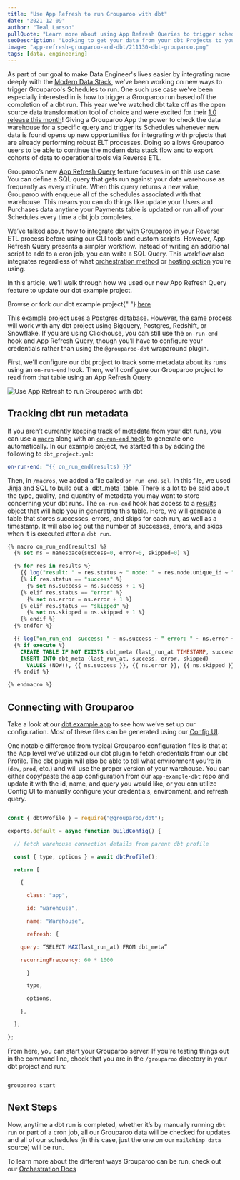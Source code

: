 ```yaml
---
title: "Use App Refresh to run Grouparoo with dbt"
date: "2021-12-09"
author: "Teal Larson"
pullQuote: "Learn more about using App Refresh Queries to trigger schedules and learn how to integrate this feature with a dbt project."
seoDescription: "Looking to get your data from your dbt Projects to your Destinations? The Grouparoo experts will walk you through how to get started. ✓ Start a free trial now!"
image: "app-refresh-grouparoo-and-dbt/211130-dbt-grouparoo.png"
tags: [data, engineering]
---
```


As part of our goal to make Data Engineer's lives easier by integrating more deeply with the [Modern Data Stack](https://www.grouparoo.com/solutions/modern-data-stack), we've been working on new ways to trigger Grouparoo's Schedules to run. One such use case we've been especially interested in is how to trigger a Grouparoo run based off the completion of a dbt run. This year we've watched dbt take off as the open source data transformation tool of choice and were excited for their [1.0 release this month](https://blog.getdbt.com/dbt-core-v1-is-here/)! Giving a Grouparoo App the power to check the data warehouse for a specific query and trigger its Schedules whenever new data is found opens up new opportunities for integrating with projects that are already performing robust ELT processes. Doing so allows Grouparoo users to be able to continue the modern data stack flow and to export cohorts of data to operational tools via Reverse ETL.

Grouparoo’s new [App Refresh Query](/docs/getting-started/product-concepts#app-refresh-query) feature focuses in on this use case. You can define a SQL query that gets run against your data warehouse as frequently as every minute. When this query returns a new value, Grouparoo with enqueue all of the schedules associated with that warehouse. This means you can do things like update your Users and Purchases data anytime your Payments table is updated or run all of your Schedules every time a dbt job completes.

We’ve talked about how to [integrate dbt with Grouparoo](/blog/dbt-and-grouparoo) in your Reverse ETL process before using our CLI tools and custom scripts. However, App Refresh Query presents a simpler workflow. Instead of writing an additional script to add to a cron job, you can write a SQL Query. This workflow also integrates regardless of what [orchestration method](/docs/running/orchestration) or [hosting option](/pricing) you're using.

In this article, we’ll walk through how we used our new App Refresh Query feature to update our dbt example project.

<Alert variant="primary">
  Browse or fork our dbt example project{" "}
  <a href="https://github.com/grouparoo/app-example-dbt" target="_blank">
    here
  </a>
</Alert>

This example project uses a Postgres database. However, the same process will work with any dbt project using Bigquery, Postgres, Redshift, or Snowflake. If you are using Clickhouse, you can still use the `on-run-end` hook and App Refresh Query, though you’ll have to configure your credentials rather than using the `@grouparoo-dbt` wraparound plugin.

First, we'll configure our dbt project to track some metadata about its runs using an `on-run-end` hook. Then, we'll configure our Grouparoo project to read from that table using an App Refresh Query.

<Image
  alt="Use App Refresh to run Grouparoo with dbt"
  src="app-refresh-grouparoo-and-dbt/211130-dbt-grouparoo.png"
  width={500}
  height={263}
  centered
/>

## Tracking dbt run metadata

If you aren’t currently keeping track of metadata from your dbt runs, you can use a [`macro`](https://docs.getdbt.com/docs/building-a-dbt-project/jinja-macros) along with an [`on-run-end` hook](https://docs.getdbt.com/reference/project-configs/on-run-start-on-run-end) to generate one automatically. In our example project, we started this by adding the following to `dbt_project.yml`:

```yml
on-run-end: "{{ on_run_end(results) }}"
```

Then, in `/macros`, we added a file called `on_run_end.sql`. In this file, we used [Jinja](<[https://jinja.palletsprojects.com/en/3.0.x/](https://jinja.palletsprojects.com/en/3.0.x/)>) and SQL to build out a `dbt_meta` table. There is a lot to be said about the type, quality, and quantity of metadata you may want to store concerning your dbt runs. The `on-run-end` hook has access to a [results object](https://docs.getdbt.com/reference/artifacts/run-results-json) that will help you in generating this table. Here, we will generate a table that stores successes, errors, and skips for each run, as well as a timestamp. It will also log out the number of successes, errors, and skips when it is executed after a `dbt run`.

```sql
{% macro on_run_end(results) %}
  {% set ns = namespace(success=0, error=0, skipped=0) %}

  {% for res in results %}
    {{ log("result: " ~ res.status ~ " node: " ~ res.node.unique_id ~ " message: " ~ res.message, info=True) }}
    {% if res.status == "success" %}
      {% set ns.success = ns.success + 1 %}
    {% elif res.status == "error" %}
      {% set ns.error = ns.error + 1 %}
    {% elif res.status == "skipped" %}
      {% set ns.skipped = ns.skipped + 1 %}
    {% endif %}
  {% endfor %}

  {{ log("on_run_end  success: " ~ ns.success ~ " error: " ~ ns.error ~ " skipped: " ~ ns.skipped, info=True) }}
  {% if execute %}
    CREATE TABLE IF NOT EXISTS dbt_meta (last_run_at TIMESTAMP, success INT, error INT, skipped INT);
    INSERT INTO dbt_meta (last_run_at, success, error, skipped)
      VALUES (NOW(), {{ ns.success }}, {{ ns.error }}, {{ ns.skipped }});
  {% endif %}

{% endmacro %}

```

## Connecting with Grouparoo

Take a look at our [dbt example app](https://github.com/grouparoo/app-example-dbt) to see how we’ve set up our configuration. Most of these files can be generated using our [Config UI](/docs/config).

One notable difference from typical Grouparoo configuration files is that at the App level we’ve utilized our dbt plugin to fetch credentials from our dbt Profile. The dbt plugin will also be able to tell what environment you’re in (`dev`, `prod`, etc.) and will use the proper version of your warehouse. You can either copy/paste the app configuration from our `app-example-dbt` repo and update it with the id, name, and query you would like, or you can utilize Config UI to manually configure your credentials, environment, and refresh query.

```js

const { dbtProfile } = require("@grouparoo/dbt");

exports.default = async function buildConfig() {

  // fetch warehouse connection details from parent dbt profile

  const { type, options } = await dbtProfile();

  return [

    {

      class: "app",

      id: "warehouse",

      name: "Warehouse",

      refresh: {

	query: “SELECT MAX(last_run_at) FROM dbt_meta”

	recurringFrequency: 60 * 1000

      }

      type,

      options,

    },

  ];

};

```

From here, you can start your Grouparoo server. If you're testing things out in the command line, check that you are in the `/grouparoo` directory in your dbt project and run:

```

grouparoo start

```

## Next Steps

Now, anytime a dbt run is completed, whether it’s by manually running `dbt run` or part of a cron job, all our Grouparoo data will be checked for updates and all of our schedules (in this case, just the one on our `mailchimp data` source) will be run.

To learn more about the different ways Grouparoo can be run, check out our [Orchestration Docs](<[https://www.grouparoo.com/docs/running/orchestration](https://www.grouparoo.com/docs/running/orchestration)>)
